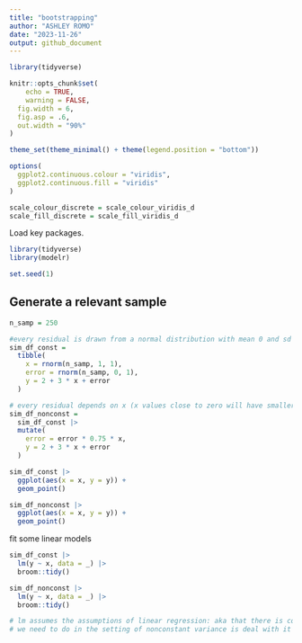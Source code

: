 ```yaml
---
title: "bootstrapping"
author: "ASHLEY ROMO"
date: "2023-11-26"
output: github_document
---
```


```r
library(tidyverse)

knitr::opts_chunk$set(
	echo = TRUE,
	warning = FALSE,
  fig.width = 6,
  fig.asp = .6,
  out.width = "90%"
)

theme_set(theme_minimal() + theme(legend.position = "bottom"))

options(
  ggplot2.continuous.colour = "viridis",
  ggplot2.continuous.fill = "viridis"
)

scale_colour_discrete = scale_colour_viridis_d
scale_fill_discrete = scale_fill_viridis_d
```

Load key packages.

```r
library(tidyverse)
library(modelr)

set.seed(1)
```


## Generate a relevant sample

```r
n_samp = 250

#every residual is drawn from a normal distribution with mean 0 and sd 1
sim_df_const = 
  tibble(
    x = rnorm(n_samp, 1, 1),
    error = rnorm(n_samp, 0, 1),
    y = 2 + 3 * x + error
  )

# every residual depends on x (x values close to zero will have smaller errors and x values close to one will have larger errors)
sim_df_nonconst = 
  sim_df_const |> 
  mutate(
    error = error * 0.75 * x, 
    y = 2 + 3 * x + error
  )

sim_df_const |> 
  ggplot(aes(x = x, y = y)) + 
  geom_point()

sim_df_nonconst |> 
  ggplot(aes(x = x, y = y)) +
  geom_point()
```

fit some linear models
```r
sim_df_const |> 
  lm(y ~ x, data = _) |> 
  broom::tidy()

sim_df_nonconst |> 
  lm(y ~ x, data = _) |> 
  broom::tidy() 

# lm assumes the assumptions of linear regression: aka that there is constant variance across the domain even when the data truly does not have constant variance 
# we need to do in the setting of nonconstant variance is deal with it in a way that allows us to get accurate confidence intervals despite the fact that the generating process is not what we assumed theoretically
```






